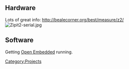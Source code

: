 == Hardware ==
Lots of great info: http://bealecorner.org/best/measure/z2/
[[File:Zipit2-serial.jpg|thumb]]

== Software ==
Getting [[Open Embedded]] running.

[[Category:Projects]]